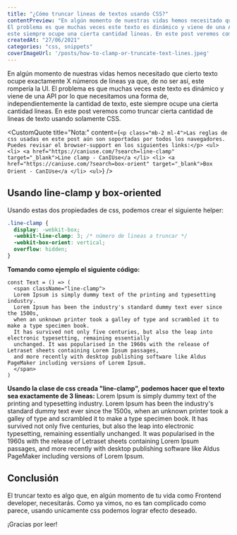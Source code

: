 ```yaml
---
title: "¿Cómo truncar lineas de textos usando CSS?"
contentPreview: "En algún momento de nuestras vidas hemos necesitado que cierto texto ocupe exactamente X números de lineas ya que, de no ser así, este rompería la UI.
El problema es que muchas veces este texto es dinámico y viene de una API por lo que necesitamos una forma de, independientemente la cantidad de texto,
este siempre ocupe una cierta cantidad lineas. En este post veremos como truncar cierta cantidad de lineas de texto usando solamente CSS."
createdAt: "27/06/2021"
categories: "css, snippets"
coverImageUrl: '/posts/how-to-clamp-or-truncate-text-lines.jpeg'
---
```


En algún momento de nuestras vidas hemos necesitado que cierto texto ocupe exactamente X números de lineas ya que, de no ser así, este rompería la UI.
El problema es que muchas veces este texto es dinámico y viene de una API por lo que necesitamos una forma de, independientemente la cantidad de texto,
este siempre ocupe una cierta cantidad lineas. En este post veremos como truncar cierta cantidad de lineas de texto usando solamente CSS.

<CustomQuote
  title="Nota:"
  content={`
    <p class="mb-2 ml-4">Las reglas de css usadas en este post aún son soportadas por todos los navegadores. Puedes revisar el browser-support en los siguientes links:</p>
    <ul>
      <li>
        <a href="https://caniuse.com/?search=line-clamp" target="_blank">Line clamp - CanIUse</a
      </li>
      <li>
        <a href="https://caniuse.com/?search=box-orient" target="_blank">Box Orient - CanIUse</a
      </li>
    <ul>
  `}
/>

## Usando line-clamp y box-oriented
Usando estas dos propiedades de css, podemos crear el siguiente helper:
```css
.line-clamp {
  display: -webkit-box;
  -webkit-line-clamp: 3; /* número de lineas a truncar */
  -webkit-box-orient: vertical;
  overflow: hidden;
}
```

**Tomando como ejemplo el siguiente código:**
```tsx
const Text = () => (
  <span className="line-clamp">
  Lorem Ipsum is simply dummy text of the printing and typesetting industry.
  Lorem Ipsum has been the industry's standard dummy text ever since the 1500s,
  when an unknown printer took a galley of type and scrambled it to make a type specimen book.
  It has survived not only five centuries, but also the leap into electronic typesetting, remaining essentially
  unchanged. It was popularised in the 1960s with the release of Letraset sheets containing Lorem Ipsum passages,
  and more recently with desktop publishing software like Aldus PageMaker including versions of Lorem Ipsum.
  </span>
)
```

**Usando la clase de css creada "line-clamp", podemos hacer que el texto sea exactamente de 3 lineas:**
<span className="line-clamp mb-8">
Lorem Ipsum is simply dummy text of the printing and typesetting industry. Lorem Ipsum has been the industry's standard dummy text ever since the 1500s, when an unknown printer took a galley of type and scrambled it to make a type specimen book. It has survived not only five centuries, but also the leap into electronic typesetting, remaining essentially unchanged. It was popularised in the 1960s with the release of Letraset sheets containing Lorem Ipsum passages, and more recently with desktop publishing software like Aldus PageMaker including versions of Lorem Ipsum.
</span>

## Conclusión
El truncar texto es algo que, en algún momento de tu vida como Frontend developer, necesitarás.
Como ya vimos, no es tan complicado como parece, usando unicamente css podemos lograr efecto deseado.

¡Gracias por leer!


